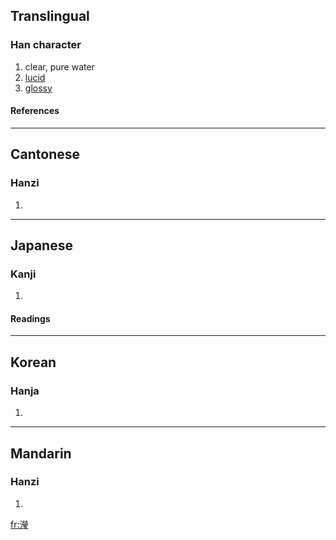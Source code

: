 {{see|滢}}

==Translingual==
===Han character===
{{Han char|rn=85|rad=水|as=15|sn=18|four=3911<sub>3</sub>|canj=水火火戈 (EFFI)}}
# clear, pure water
# [[lucid]]
# [[glossy]]
====References====
{{Han ref|kx=0658.300|dkj=18587|dj=1068.260|hdz=31780.120|uh=7005|ud=28677|bh=EFEF|bd=61423}}

----
==Cantonese==
===Hanzi===
{{yue-hanzi|jyut=|y=ying4}}
# {{defn|Cantonese}}

----
==Japanese==
===Kanji===
{{ja-kanji|grade=|rs=水15}}
# {{defn|Japanese}} 
====Readings====
{{ja-readings|on=[[えい]] (ei), [[よう]] (yō), [[けい]] (kei), [[きょう]] (kyō)|kun=[[おがわ]] (ogawa)}}

----
==Korean==
===Hanja===
{{ko-hanja|hangeul=형|eumhun=|rv=hyeong|mr=hyŏng|y=hyeng}}
# {{defn|Korean}}

----
==Mandarin==
===Hanzi===
{{cmn-hanzi|sim=滢|pin=[[yìng]] ([[ying4]])|wg=ying<sup>4</sup>}}
# {{defn|Mandarin}}

[[fr:瀅]]